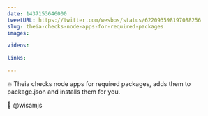 ```yaml
---
date: 1437153646000
tweetURL: https://twitter.com/wesbos/status/622093598197088256
slug: theia-checks-node-apps-for-required-packages
images:

videos:

links:

---
```

🔥 Theia checks node apps for required packages, adds them to package.json and installs them for you.



👏 @wisamjs
